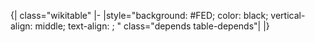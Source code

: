 <noinclude>{| class="wikitable"
|-
|</noinclude>style="background: #FED; color: black; vertical-align: middle; text-align: {{{align|center}}}; {{{style|}}}" class="depends table-depends"|{{{1|依情況}}}<noinclude>
|}
{{Documentation|Template:Table cell templates/doc}}

</noinclude>